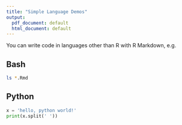 ```yaml
---
title: "Simple Language Demos"
output:
  pdf_document: default
  html_document: default
---
```


You can write code in languages other than R with R Markdown, e.g.

## Bash

```bash
ls *.Rmd
```

## Python

```python
x = 'hello, python world!'
print(x.split(' '))
```

